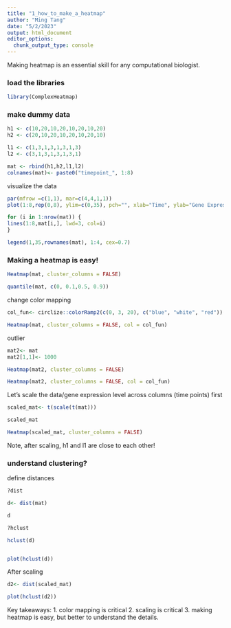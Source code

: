```yaml
---
title: "1_how_to_make_a_heatmap"
author: "Ming Tang"
date: "5/2/2023"
output: html_document
editor_options: 
  chunk_output_type: console
---
```



Making heatmap is an essential skill for any computational biologist.


### load the libraries 

```r
library(ComplexHeatmap)

```

### make dummy data 

```r

h1 <- c(10,20,10,20,10,20,10,20)
h2 <- c(20,10,20,10,20,10,20,10)

l1 <- c(1,3,1,3,1,3,1,3)
l2 <- c(3,1,3,1,3,1,3,1)

mat <- rbind(h1,h2,l1,l2)
colnames(mat)<- paste0("timepoint_", 1:8)
```


visualize the data 

```r
par(mfrow =c(1,1), mar=c(4,4,1,1))
plot(1:8,rep(0,8), ylim=c(0,35), pch="", xlab="Time", ylab="Gene Expression")

for (i in 1:nrow(mat)) {
lines(1:8,mat[i,], lwd=3, col=i)
}

legend(1,35,rownames(mat), 1:4, cex=0.7)
```

### Making a heatmap is easy!

```r
Heatmap(mat, cluster_columns = FALSE)

quantile(mat, c(0, 0.1,0.5, 0.9))
```


change color mapping 

```r
col_fun<- circlize::colorRamp2(c(0, 3, 20), c("blue", "white", "red"))

Heatmap(mat, cluster_columns = FALSE, col = col_fun)
```


outlier 

```r
mat2<- mat
mat2[1,1]<- 1000

Heatmap(mat2, cluster_columns = FALSE)

Heatmap(mat2, cluster_columns = FALSE, col = col_fun)

```

Let's scale the data/gene expression level across columns (time points) first

```r
scaled_mat<- t(scale(t(mat)))

scaled_mat

Heatmap(scaled_mat, cluster_columns = FALSE)
```

Note, after scaling, h1 and l1 are close to each other!

### understand clustering?

define distances 

```r
?dist

d<- dist(mat)

d
```


```r
?hclust

hclust(d)


plot(hclust(d))
```


After scaling 
```r

d2<- dist(scaled_mat)

plot(hclust(d2))
```

Key takeaways:
1. color mapping is critical
2. scaling is critical 
3. making heatmap is easy, but better to understand the details.







